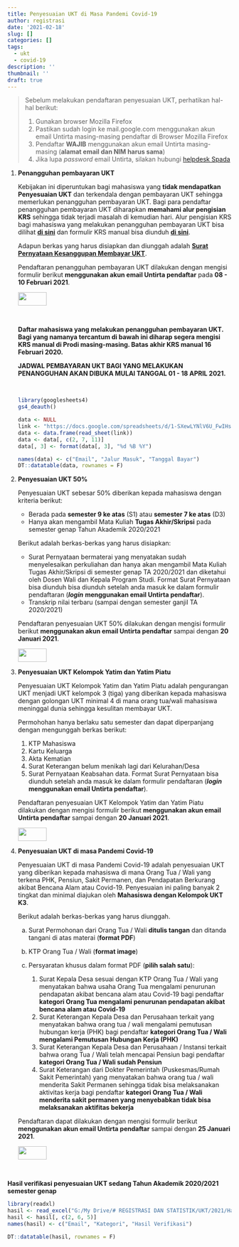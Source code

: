 ```yaml
---
title: Penyesuaian UKT di Masa Pandemi Covid-19
author: registrasi
date: '2021-02-18'
slug: []
categories: []
tags:
  - ukt
  - covid-19
description: ''
thumbnail: ''
draft: true
---
```


> Sebelum melakukan pendaftaran penyesuaian UKT, perhatikan hal-hal berikut:
>
> 1.  Gunakan browser Mozilla Firefox
> 2.  Pastikan sudah login ke mail.google.com menggunakan akun email Untirta masing-masing pendaftar di Browser Mozilla Firefox
> 3.  Pendaftar **WAJIB** menggunakan akun email Untirta masing-masing (**alamat email dan NIM harus sama**)
> 4.  Jika lupa *password* email Untirta, silakan hubungi [helpdesk Spada](http://helpdesk.spada.untirta.ac.id/){target="_blank"}

1.  **Penangguhan pembayaran UKT**

    Kebijakan ini diperuntukan bagi mahasiswa yang **tidak mendapatkan Penyesuaian UKT** dan terkendala dengan pembayaran UKT sehingga memerlukan penangguhan pembayaran UKT. Bagi para pendaftar penangguhan pembayaran UKT diharapkan **memahami alur pengisian KRS** sehingga tidak terjadi masalah di kemudian hari. Alur pengisian KRS bagi mahasiswa yang melakukan penangguhan pembayaran UKT bisa dilihat [**di sini**](https://drive.google.com/file/d/1y9pSHwRBRkHsj_HRrLzvjg3xAsAVypVE/view?usp=sharing){target="_blank"} dan formulir KRS manual bisa diunduh [**di sini**](https://drive.google.com/file/d/1yAM0GfI8bXYS2bw_Q6sRvMypzDFzgkdP/view?usp=sharing){target="_blank"}.

    Adapun berkas yang harus disiapkan dan diunggah adalah [**Surat Pernyataan Kesanggupan Membayar UKT**](https://drive.google.com/file/d/1wTfyJHu3QZsNu5QzvOjjo1oqr88CIkgJ/view?usp=sharing){target="_blank"}.

    Pendaftaran penangguhan pembayaran UKT dilakukan dengan mengisi formulir berikut **menggunakan akun email Untirta pendaftar** pada **08 - 10 Februari 2021**.

    ![](images/daftar.jpg){width="64" height="30"}

    <br>

    **Daftar mahasiswa yang melakukan penangguhan pembayaran UKT. Bagi yang namanya tercantum di bawah ini diharap segera mengisi KRS manual di Prodi masing-masing. Batas akhir KRS manual 16 Februari 2020.**

    **JADWAL PEMBAYARAN UKT BAGI YANG MELAKUKAN PENANGGUHAN AKAN DIBUKA MULAI TANGGAL 01 - 18 APRIL 2021.**

    <br>

    ```r
    library(googlesheets4)
    gs4_deauth()

    data <- NULL
    link <- "https://docs.google.com/spreadsheets/d/1-SXewLYNlV6U_FwIHsHqVs-0XBP9yiP4_Gf2P4IbN9s/edit?usp=sharing"
    data <- data.frame(read_sheet(link))
    data <- data[, c(2, 7, 11)]
    data[, 3] <- format(data[, 3], "%d %B %Y")

    names(data) <- c("Email", "Jalur Masuk", "Tanggal Bayar")
    DT::datatable(data, rownames = F)
    ```

2.  **Penyesuaian UKT 50%**

    Penyesuaian UKT sebesar 50% diberikan kepada mahasiswa dengan kriteria berikut:

    -   Berada pada **semester 9 ke atas** (S1) atau **semester 7 ke atas** (D3)
    -   Hanya akan mengambil Mata Kuliah **Tugas Akhir/Skripsi** pada semester genap Tahun Akademik 2020/2021

    Berikut adalah berkas-berkas yang harus disiapkan:

    -   Surat Pernyataan bermaterai yang menyatakan sudah menyelesaikan perkuliahan dan hanya akan mengambil Mata Kuliah Tugas Akhir/Skripsi di semester genap TA 2020/2021 dan diketahui oleh Dosen Wali dan Kepala Program Studi. Format Surat Pernyataan bisa diunduh bisa diunduh setelah anda masuk ke dalam formulir pendaftaran (***login*** **menggunakan email Untirta pendaftar**).
    -   Transkrip nilai terbaru (sampai dengan semester ganjil TA 2020/2021)

    Pendaftaran penyesuaian UKT 50% dilakukan dengan mengisi formulir berikut **menggunakan akun email Untirta pendaftar** sampai dengan **20 Januari 2021**.

    ![](images/daftar.jpg){width="64" height="30"}

3.  **Penyesuaian UKT Kelompok Yatim dan Yatim Piatu**

    Penyesuaian UKT Kelompok Yatim dan Yatim Piatu adalah pengurangan UKT menjadi UKT kelompok 3 (tiga) yang diberikan kepada mahasiswa dengan golongan UKT minimal 4 di mana orang tua/wali mahasiswa meninggal dunia sehingga kesulitan membayar UKT.

    Permohohan hanya berlaku satu semester dan dapat diperpanjang dengan mengunggah berkas berikut:

    1.  KTP Mahasiswa
    2.  Kartu Keluarga
    3.  Akta Kematian
    4.  Surat Keterangan belum menikah lagi dari Kelurahan/Desa
    5.  Surat Pernyataan Keabsahan data. Format Surat Pernyataan bisa diunduh setelah anda masuk ke dalam formulir pendaftaran (***login*** **menggunakan email Untirta pendaftar**).

    Pendaftaran penyesuaian UKT Kelompok Yatim dan Yatim Piatu dilakukan dengan mengisi formulir berikut **menggunakan akun email Untirta pendaftar** sampai dengan **20 Januari 2021**.

    ![](images/daftar.jpg){width="64" height="30"}

4.  **Penyesuaian UKT di masa Pandemi Covid-19**

    Penyesuaian UKT di masa Pandemi Covid-19 adalah penyesuaian UKT yang diberikan kepada mahasiswa di mana Orang Tua / Wali yang terkena PHK, Pensiun, Sakit Permanen, dan Pendapatan Berkurang akibat Bencana Alam atau Covid-19. Penyesuaian ini paling banyak 2 tingkat dan minimal diajukan oleh **Mahasiswa dengan Kelompok UKT K3**.

    Berikut adalah berkas-berkas yang harus diunggah.

    a.  Surat Permohonan dari Orang Tua / Wali **ditulis tangan** dan ditanda tangani di atas materai (**format PDF**)

    b.  KTP Orang Tua / Wali (**format image**)

    c.  Persyaratan khusus dalam format PDF (**pilih salah satu**):

        1.  Surat Kepala Desa sesuai dengan KTP Orang Tua / Wali yang menyatakan bahwa usaha Orang Tua mengalami penurunan pendapatan akibat bencana alam atau Covid-19 bagi pendaftar **kategori Orang Tua mengalami penurunan pendapatan akibat bencana alam atau Covid-19**
        2.  Surat Keterangan Kepala Desa dan Perusahaan terkait yang menyatakan bahwa orang tua / wali mengalami pemutusan hubungan kerja (PHK) bagi pendaftar **kategori Orang Tua / Wali mengalami Pemutusan Hubungan Kerja (PHK)**
        3.  Surat Keterangan Kepala Desa dan Perusahaan / Instansi terkait bahwa orang Tua / Wali telah mencapai Pensiun bagi pendaftar **kategori Orang Tua / Wali sudah Pensiun**
        4.  Surat Keterangan dari Dokter Pemerintah (Puskesmas/Rumah Sakit Pemerintah) yang menyatakan bahwa orang tua / wali menderita Sakit Permanen sehingga tidak bisa melaksanakan aktivitas kerja bagi pendaftar **kategori Orang Tua / Wali menderita sakit permanen yang menyebabkan tidak bisa melaksanakan aktifitas bekerja**

    Pendaftaran dapat dilakukan dengan mengisi formulir berikut **menggunakan akun email Untirta pendaftar** sampai dengan **25 Januari 2021**.

    ![](images/daftar.jpg){width="64" height="30"}

<br>

**Hasil verifikasi penyesuaian UKT sedang Tahun Akademik 2020/2021 semester genap**

```r
library(readxl)
hasil <- read_excel("G:/My Drive/# REGISTRASI DAN STATISTIK/UKT/2021/Hasil Verifikasi Final.xlsx", sheet = "Hasil Akhir")
hasil <- hasil[, c(2, 6, 5)]
names(hasil) <- c("Email", "Kategori", "Hasil Verifikasi")

DT::datatable(hasil, rownames = F)
```
